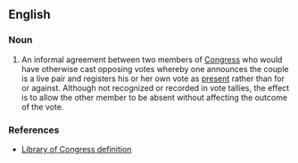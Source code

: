==English==
{{wikipedia}}

===Noun===
{{en-noun}}
# {{context|US|politics|lang=en}} An informal agreement between two members of [[Congress]] who would have otherwise cast opposing votes whereby one announces the couple is a live pair and registers his or her own vote as [[present]] rather than for or against. Although not recognized or recorded in vote tallies, the effect is to allow the other member to be absent without affecting the outcome of the vote.

===References===
* [http://thomas.loc.gov/home/definitions/live_pair.html Library of Congress definition]